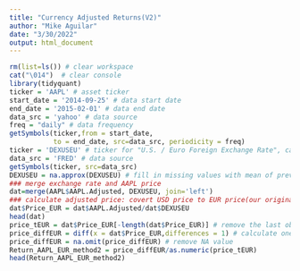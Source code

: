 ```yaml
---
title: "Currency Adjusted Returns(V2)"
author: "Mike Aguilar"
date: "3/30/2022"
output: html_document
---
```



<!-- ### Currency Adjusted Returns (v2) -->
```r
rm(list=ls()) # clear workspace
cat("\014")  # clear console
library(tidyquant)
ticker = 'AAPL' # asset ticker
start_date = '2014-09-25' # data start date
end_date = '2015-02-01' # data end date
data_src = 'yahoo' # data source
freq = "daily" # data frequency
getSymbols(ticker,from = start_date,
           to = end_date, src=data_src, periodicity = freq)
ticker = 'DEXUSEU' # ticker for "U.S. / Euro Foreign Exchange Rate", can be found from FRED website
data_src = 'FRED' # data source
getSymbols(ticker, src=data_src)
DEXUSEU = na.approx(DEXUSEU) # fill in missing values with mean of previous and next obs. 
### merge exchange rate and AAPL price
dat=merge(AAPL$AAPL.Adjusted, DEXUSEU, join='left')
### calculate adjusted price: covert USD price to EUR price(our original data price is USD based)
dat$Price_EUR = dat$AAPL.Adjusted/dat$DEXUSEU
head(dat)
price_tEUR = dat$Price_EUR[-length(dat$Price_EUR)] # remove the last observation
price_diffEUR = diff(x = dat$Price_EUR,differences = 1) # calculate one period difference
price_diffEUR = na.omit(price_diffEUR) # remove NA value
Return_AAPL_EUR_method2 = price_diffEUR/as.numeric(price_tEUR)
head(Return_AAPL_EUR_method2)
```